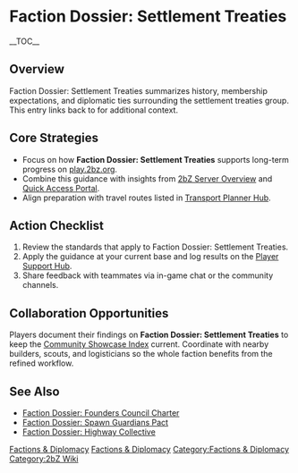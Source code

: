 {{Short description|Faction Dossier: Settlement Treaties summarizes history, membership expectations, and diplomatic ties surrounding the settlement treaties group}}
= Faction Dossier: Settlement Treaties =
{{2bZ Navbox}}
__TOC__

== Overview ==
Faction Dossier: Settlement Treaties summarizes history, membership expectations, and
diplomatic ties surrounding the settlement treaties group. This entry links back to
[[Category:Factions & Diplomacy|Factions & Diplomacy]] for additional context.

== Core Strategies ==
* Focus on how '''Faction Dossier: Settlement Treaties''' supports long-term progress on [[play.2bz.org]].
* Combine this guidance with insights from [[2bZ Server Overview]] and [[Quick Access Portal]].
* Align preparation with travel routes listed in [[Transport Planner Hub]].

== Action Checklist ==
# Review the [[Category:Factions & Diplomacy|Factions & Diplomacy]] standards that apply to Faction Dossier: Settlement Treaties.
# Apply the guidance at your current base and log results on the [[Player Support Hub]].
# Share feedback with teammates via in-game chat or the community channels.

== Collaboration Opportunities ==
Players document their findings on '''Faction Dossier: Settlement Treaties''' to keep the
[[Community Showcase Index]] current. Coordinate with nearby builders, scouts, and
logisticians so the whole faction benefits from the refined workflow.

== See Also ==
* [[Faction Dossier: Founders Council Charter]]
* [[Faction Dossier: Spawn Guardians Pact]]
* [[Faction Dossier: Highway Collective]]

[[Category:Factions & Diplomacy]]
[[Category:2bZ Wiki]]
